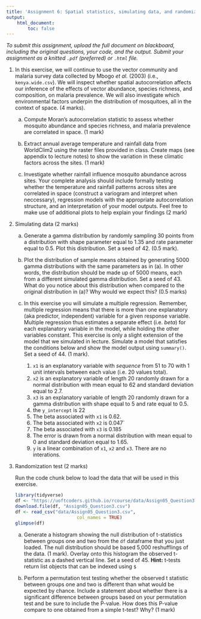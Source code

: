 ```yaml
---
title: 'Assignment 6: Spatial statistics, simulating data, and randomization tests (8 marks)'
output:
    html_document:
        toc: false
---
```


<!-- keep this part -->
*To submit this assignment, upload the full document on blackboard,
including the original questions, your code, and the output. Submit
your assignment as a knitted `.pdf` (preferred) or `.html` file.*

1. In this exercise, we will continue to use the vector community and malaria survey data collected by Mbogo _et al._ (2003) (i.e., `kenya.wide.csv`). We will inspect whether spatial autocorrelation affects our inference of the effects of vector abundance, species richness, and composition, on malaria prevalence. We will also investigate which environmental factors underpin the distribution of mosquitoes, all in the context of space. (4 marks).

    a. Compute Moran's autocorrelation statistic to assess whether mosquito abundance and species richness, and malaria prevalence are correlated in space. (1 mark)

    b. Extract annual average temperature and rainfall data from WorldClim2 using the raster files provided in class. Create maps (see appendix to lecture notes) to show the variation in these climatic factors across the sites. (1 mark)

    c. Investigate whether rainfall influence mosquito abundance across sites. Your complete analysis should include formally testing whether the temperature and rainfall patterns across sites are correlated in space (construct a variogram and interpret when neccessary), regression models with the appropriate autocorrelation structure, and an interpretation of your model outputs. Feel free to make use of additional plots to help explain your findings (2 mark)


2. Simulating data (2 marks)

    a. Generate a gamma distribution by randomly sampling 30 points from a distribution with shape parameter equal to 1.35 and rate parameter equal to 0.5. Plot this distribution. Set a seed of 42. (0.5 mark).

    b. Plot the distribution of sample means obtained by generating 5000 gamma distributions with the same parameters as in (a). In other words, the distribution should be made up of 5000 means, each from a different simulated gamma distribution. Set a seed of 43. What do you notice about this distribution when compared to the original distribution in (a)? Why would we expect this? (0.5 marks)

    c. In this exercise you will simulate a multiple regression. Remember, multiple regression means that there is more than one explanatory (aka predictor, independent) variable for a given response variable. Multiple regression thus estimates a separate effect (i.e. _beta_) for each explanatory variable in the model, while holding the other variables constant. This exercise is only a slight extension of the model that we simulated in lecture. Simulate a model that satisfies the conditions below and show the model output using `summary()`. Set a seed of 44. (1 mark).

        1. `x1` is an explanatory variable with _sequence_ from 51 to 70 with 1 unit intervals between each value (i.e. 20 values total).
        2. `x2` is an explanatory variable of length 20 randomly drawn for a normal distribution with mean equal to 62 and standard deviation equal to 2.7.
        2. `x3` is an explanatory variable of length 20 randomly drawn for a gamma distribution with shape equal to 5 and rate equal to 0.5.
        3. the `y_intercept` is 22
        4. The beta associated with `x1` is 0.62.
        5. The beta associated with `x2` is 0.047`
        6. The beta associated with `x3` is 0.185
        6. The error is drawn from a normal distribution with mean equal to 0 and standard deviation equal to 1.65.
        7. `y` is a linear combination of `x1`, `x2` and `x3`. There are no interations.

3. Randomization test (2 marks)

    Run the code chunk below to load the data that will be used in this exercise.

    ```r
    library(tidyverse)
    df <- "https://uoftcoders.github.io/rcourse/data/Assign05_Question3.csv"
    download.file(df, "Assign05_Question3.csv")
    df <- read_csv("data/Assign05_Question3.csv", 
                           col_names = TRUE)
    glimpse(df)
    ```

    a. Generate a histogram showing the null distribution of t-statistics between groups one and two from the `df` dataframe that you just loaded. The null distribution should be based 5,000 reshufflings of the data. (1 mark). Overlay onto this histogram the observed t-statistic as a dashed vertical line. Set a seed of 45. **Hint:** t-tests return list objects that can be indexed using `$`

    b. Perform a permutation test testing whether the observed t statistic between groups one and two is different than what would be expected by chance. Include a statement about whether there is a significant difference between groups based on your permutation test and be sure to include the P-value. How does this P-value compare to one obtained from a simple t-test? Why? (1 mark)
    
